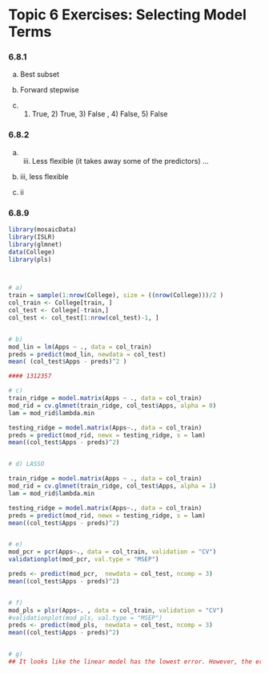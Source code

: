 # Topic 6 Exercises: Selecting Model Terms


### 6.8.1

a) Best subset  

b) Forward stepwise  

c) 1) True, 2) True, 3) False , 4) False, 5) False


### 6.8.2

a) iii. Less flexible (it takes away some of the predictors) ...   

b) iii, less flexible  

c) ii 

### 6.8.9

```r
library(mosaicData)
library(ISLR)
library(glmnet)
data(College)
library(pls)



# a) 
train = sample(1:nrow(College), size = ((nrow(College)))/2 )
col_train <- College[train, ]
col_test <- College[-train,]
col_test <- col_test[1:nrow(col_test)-1, ]


# b) 
mod_lin = lm(Apps ~ ., data = col_train)
preds = predict(mod_lin, newdata = col_test)
mean( (col_test$Apps - preds)^2 )

#### 1312357 

# c) 
train_ridge = model.matrix(Apps ~ ., data = col_train)
mod_rid = cv.glmnet(train_ridge, col_test$Apps, alpha = 0)
lam = mod_rid$lambda.min

testing_ridge = model.matrix(Apps~., data = col_train)
preds = predict(mod_rid, newx = testing_ridge, s = lam)
mean((col_test$Apps - preds)^2)


# d) LASSO 

train_ridge = model.matrix(Apps ~ ., data = col_train)
mod_rid = cv.glmnet(train_ridge, col_test$Apps, alpha = 1)
lam = mod_rid$lambda.min

testing_ridge = model.matrix(Apps~., data = col_train)
preds = predict(mod_rid, newx = testing_ridge, s = lam)
mean((col_test$Apps - preds)^2)


# e) 
mod_pcr = pcr(Apps~., data = col_train, validation = "CV")
validationplot(mod_pcr, val.type = "MSEP")

preds <- predict(mod_pcr,  newdata = col_test, ncomp = 3)
mean((col_test$Apps - preds)^2)


# f) 
mod_pls = plsr(Apps~. , data = col_train, validation = "CV")
#validationplot(mod_pls, val.type = "MSEP")
preds <- predict(mod_pls,  newdata = col_test, ncomp = 3)
mean((col_test$Apps - preds)^2)


# g) 
## It looks like the linear model has the lowest error. However, the error in general is very large and our prediction isn't so accurate
```

